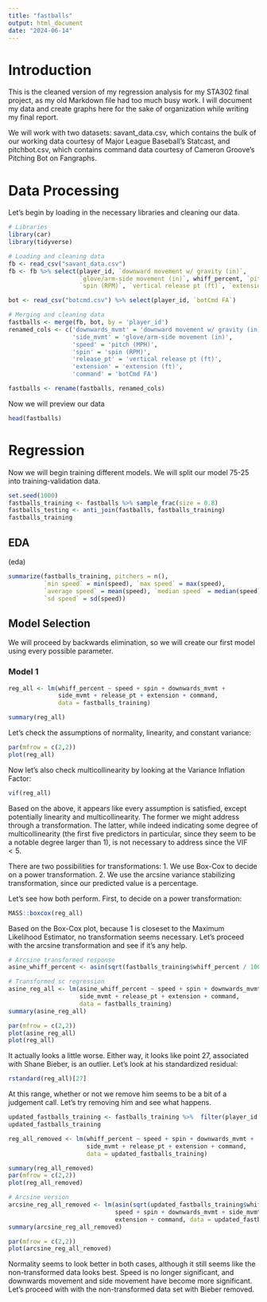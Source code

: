 ```yaml
---
title: "fastballs"
output: html_document
date: "2024-06-14"
---
```


# Introduction

This is the cleaned version of my regression analysis for my STA302 final project, as my old Markdown file had too much busy work. I will document my data and create graphs here for the sake of organization while writing my final report.

We will work with two datasets: savant_data.csv, which contains the bulk of our working data courtesy of Major League Baseball's Statcast, and pitchbot.csv, which contains command data courtesy of Cameron Groove's Pitching Bot on Fangraphs.

# Data Processing
Let's begin by loading in the necessary libraries and cleaning our data.

```r
# Libraries
library(car)
library(tidyverse)

# Loading and cleaning data
fb <- read_csv("savant_data.csv")
fb <- fb %>% select(player_id, `downward movement w/ gravity (in)`, 
                    `glove/arm-side movement (in)`, whiff_percent, `pitch (MPH)`,
                    `spin (RPM)`, `vertical release pt (ft)`, `extension (ft)`)

bot <- read_csv("botcmd.csv") %>% select(player_id, `botCmd FA`)

# Merging and cleaning data
fastballs <- merge(fb, bot, by = 'player_id')
renamed_cols <- c('downwards_mvmt' = 'downward movement w/ gravity (in)',
                  'side_mvmt' = 'glove/arm-side movement (in)',
                  'speed' = 'pitch (MPH)',
                  'spin' = 'spin (RPM)',
                  'release_pt' = 'vertical release pt (ft)',
                  'extension' = 'extension (ft)',
                  'command' = 'botCmd FA')

fastballs <- rename(fastballs, renamed_cols)
```

Now we will preview our data
```r
head(fastballs)
```

# Regression
Now we will begin training different models. We will split our model 75-25 into training-validation data.

```r
set.seed(1000)
fastballs_training <- fastballs %>% sample_frac(size = 0.8)
fastballs_testing <- anti_join(fastballs, fastballs_training)
fastballs_training
```

## EDA
(eda)

```r
summarize(fastballs_training, pitchers = n(), 
          `min speed` = min(speed), `max speed` = max(speed),
          `average speed` = mean(speed), `median speed` = median(speed), 
          `sd speed` = sd(speed))
```

## Model Selection
We will proceed by backwards elimination, so we will create our first model using every possible parameter.

### Model 1
```r
reg_all <- lm(whiff_percent ~ speed + spin + downwards_mvmt + 
              side_mvmt + release_pt + extension + command, 
              data = fastballs_training)

summary(reg_all)
```

Let's check the assumptions of normality, linearity, and constant variance:
```r
par(mfrow = c(2,2))
plot(reg_all)
```
Now let's also check multicollinearity by looking at the Variance Inflation Factor:
```r
vif(reg_all)
```

Based on the above, it appears like every assumption is satisfied, except potentially linearity and multicollinearity. The former we might address through a transformation. The latter, while indeed indicating some degree of multicollinearity (the first five predictors in particular, since they seem to be a notable degree larger than 1), is not necessary to address since the VIF $< 5$. 

There are two possibilities for transformations:
1. We use Box-Cox to decide on a power transformation.
2. We use the arcsine variance stabilizing transformation, since our predicted value is a percentage. 

Let's see how both perform. First, to decide on a power transformation:
```r
MASS::boxcox(reg_all)
```
Based on the Box-Cox plot, because $1$ is closeset to the Maximum Likelihood Estimator, no transformation seems necessary. Let's proceed with the arcsine transformation and see if it's any help.

```r
# Arcsine transformed response
asine_whiff_percent <- asin(sqrt(fastballs_training$whiff_percent / 100))

# Transformed sc regression
asine_reg_all <- lm(asine_whiff_percent ~ speed + spin + downwards_mvmt + 
                    side_mvmt + release_pt + extension + command, 
                    data = fastballs_training)
summary(asine_reg_all)

par(mfrow = c(2,2))
plot(asine_reg_all)
plot(reg_all)
```

It actually looks a little worse. Either way, it looks like point 27, associated with Shane Bieber, is an outlier. Let's look at his standardized residual:

```r
rstandard(reg_all)[27]
```
At this range, whether or not we remove him seems to be a bit of a judgement call. Let's try removing him and see what happens.

```r
updated_fastballs_training <- fastballs_training %>%  filter(player_id != 669456) 
updated_fastballs_training
```

```r
reg_all_removed <- lm(whiff_percent ~ speed + spin + downwards_mvmt + 
                      side_mvmt + release_pt + extension + command, 
                      data = updated_fastballs_training)

summary(reg_all_removed)
par(mfrow = c(2,2))
plot(reg_all_removed)

# Arcsine version
arcsine_reg_all_removed <- lm(asin(sqrt(updated_fastballs_training$whiff_percent / 100)) ~
                              speed + spin + downwards_mvmt + side_mvmt + release_pt + 
                              extension + command, data = updated_fastballs_training)
summary(arcsine_reg_all_removed)

par(mfrow = c(2,2))
plot(arcsine_reg_all_removed)
```
Normality seems to look better in both cases, although it still seems like the non-transformed data looks best. Speed is no longer significant, and downwards movement and side movement have become more significant. Let's proceed with with the non-transformed data set with Bieber removed.

```r

```

